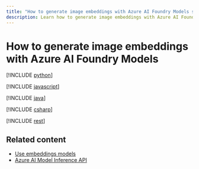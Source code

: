 ```yaml
---
title: "How to generate image embeddings with Azure AI Foundry Models service"
description: Learn how to generate image embeddings with Azure AI Foundry Models
---
```


# How to generate image embeddings with Azure AI Foundry Models


<Tab title="Python">

[!INCLUDE [python](../../foundry-models/includes/use-image-embeddings/python)]
</Tab>


<Tab title="JavaScript">

[!INCLUDE [javascript](../../foundry-models/includes/use-image-embeddings/javascript)]
</Tab>


<Tab title="Java">

[!INCLUDE [java](../../foundry-models/includes/use-image-embeddings/java)]
</Tab>


<Tab title="C#">

[!INCLUDE [csharp](../../foundry-models/includes/use-image-embeddings/csharp)]
</Tab>


<Tab title="REST API">

[!INCLUDE [rest](../../foundry-models/includes/use-image-embeddings/rest)]
</Tab>

## Related content

* [Use embeddings models](../../model-inference/how-to/use-embeddings)
* [Azure AI Model Inference API](../../model-inference/reference/reference-model-inference-api)
